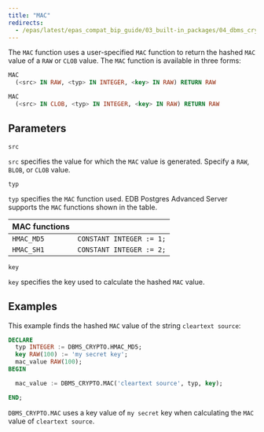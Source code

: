 ```yaml
---
title: "MAC"
redirects:
  - /epas/latest/epas_compat_bip_guide/03_built-in_packages/04_dbms_crypto/04_mac/ #generated for docs/epas/reorg-role-use-case-mode
---
```


The `MAC` function uses a user-specified `MAC` function to return the hashed `MAC` value of a `RAW` or `CLOB` value. The `MAC` function is available in three forms:

```sql
MAC
  (<src> IN RAW, <typ> IN INTEGER, <key> IN RAW) RETURN RAW

MAC
  (<src> IN CLOB, <typ> IN INTEGER, <key> IN RAW) RETURN RAW
```

## Parameters

`src`

 `src` specifies the value for which the `MAC` value is generated. Specify a `RAW`, `BLOB`, or `CLOB` value.

`typ`

 `typ` specifies the `MAC` function used. EDB Postgres Advanced Server supports the `MAC` functions shown in the table.

| MAC functions     |                          |
| ----------------- | ------------------------ |
| `HMAC_MD5`        | `CONSTANT INTEGER := 1;` |
| `HMAC_SH1`        | `CONSTANT INTEGER := 2;` |

`key`

 `key` specifies the key used to calculate the hashed `MAC` value.

## Examples

This example finds the hashed `MAC` value of the string `cleartext source`:

```sql
DECLARE
  typ INTEGER := DBMS_CRYPTO.HMAC_MD5;
  key RAW(100) := 'my secret key';
  mac_value RAW(100);
BEGIN

  mac_value := DBMS_CRYPTO.MAC('cleartext source', typ, key);

END;
```

`DBMS_CRYPTO.MAC` uses a key value of `my secret` key when calculating the `MAC` value of `cleartext source`.
